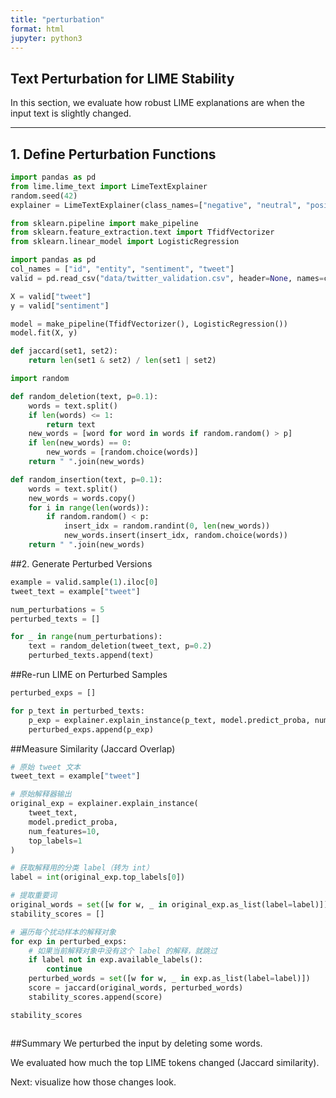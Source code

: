 ```yaml
---
title: "perturbation"
format: html
jupyter: python3
---
```


## Text Perturbation for LIME Stability

In this section, we evaluate how robust LIME explanations are when the input text is slightly changed.

---

## 1. Define Perturbation Functions

```python
import pandas as pd
from lime.lime_text import LimeTextExplainer
random.seed(42)
explainer = LimeTextExplainer(class_names=["negative", "neutral", "positive"])

from sklearn.pipeline import make_pipeline
from sklearn.feature_extraction.text import TfidfVectorizer
from sklearn.linear_model import LogisticRegression

import pandas as pd
col_names = ["id", "entity", "sentiment", "tweet"]
valid = pd.read_csv("data/twitter_validation.csv", header=None, names=col_names)

X = valid["tweet"]
y = valid["sentiment"]

model = make_pipeline(TfidfVectorizer(), LogisticRegression())
model.fit(X, y)

def jaccard(set1, set2):
    return len(set1 & set2) / len(set1 | set2)

import random

def random_deletion(text, p=0.1):
    words = text.split()
    if len(words) <= 1:
        return text
    new_words = [word for word in words if random.random() > p]
    if len(new_words) == 0:
        new_words = [random.choice(words)]
    return " ".join(new_words)

def random_insertion(text, p=0.1):
    words = text.split()
    new_words = words.copy()
    for i in range(len(words)):
        if random.random() < p:
            insert_idx = random.randint(0, len(new_words))
            new_words.insert(insert_idx, random.choice(words))
    return " ".join(new_words)
```

##2. Generate Perturbed Versions
```python
example = valid.sample(1).iloc[0]
tweet_text = example["tweet"]

num_perturbations = 5
perturbed_texts = []

for _ in range(num_perturbations):
    text = random_deletion(tweet_text, p=0.2)
    perturbed_texts.append(text)
```

##Re-run LIME on Perturbed Samples
```python
perturbed_exps = []

for p_text in perturbed_texts:
    p_exp = explainer.explain_instance(p_text, model.predict_proba, num_features=10, top_labels=1)
    perturbed_exps.append(p_exp)

```

##Measure Similarity (Jaccard Overlap)
```python
# 原始 tweet 文本
tweet_text = example["tweet"]

# 原始解释器输出
original_exp = explainer.explain_instance(
    tweet_text,
    model.predict_proba,
    num_features=10,
    top_labels=1
)

# 获取解释用的分类 label（转为 int）
label = int(original_exp.top_labels[0])

# 提取重要词
original_words = set([w for w, _ in original_exp.as_list(label=label)])
stability_scores = []

# 遍历每个扰动样本的解释对象
for exp in perturbed_exps:
    # 如果当前解释对象中没有这个 label 的解释，就跳过
    if label not in exp.available_labels():
        continue
    perturbed_words = set([w for w, _ in exp.as_list(label=label)])
    score = jaccard(original_words, perturbed_words)
    stability_scores.append(score)

stability_scores



```

##Summary
We perturbed the input by deleting some words.

We evaluated how much the top LIME tokens changed (Jaccard similarity).

Next: visualize how those changes look.

